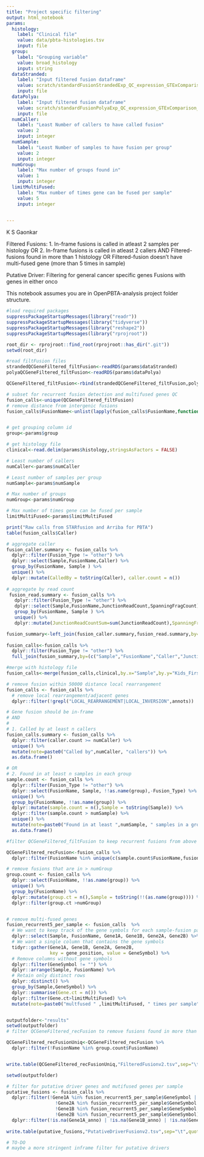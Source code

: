 ```yaml
---
title: "Project specific filtering"
output: html_notebook
params:
  histology:
    label: "Clinical file" 
    value: data/pbta-histologies.tsv
    input: file
  group:
    label: "Grouping variable"
    value: broad_histology
    input: string
  dataStranded:
    label: "Input filtered fusion dataframe"
    value: scratch/standardFusionStrandedExp_QC_expression_GTExComparison_annotated.RDS
    input: file
  dataPolya:
    label: "Input filtered fusion dataframe"
    value: scratch/standardFusionPolyaExp_QC_expression_GTExComparison_annotated.RDS
    input: file    
  numCaller:
    label: "Least Number of callers to have called fusion"
    value: 2
    input: integer
  numSample:
    label: "Least Number of samples to have fusion per group"
    value: 2
    input: integer
  numGroup:
    label: "Max number of groups found in"
    value: 1
    input: integer
  limitMultiFused:
    label: "Max number of times gene can be fused per sample"
    value: 5
    input: integer     

    
---
```


K S Gaonkar

Filtered Fusions:
1. In-frame fusions is called in atleast 2 samples per histology OR
2. In-frame fusions is called in atleast 2 callers 
AND
Filtered-fusions found in more than 1 histology OR
Filtered-fusion doesn't have multi-fused gene (more than 5 times in sample)

Putative Driver:
Filtering for general cancer specific genes
Fusions with genes in either onco

This notebook assumes you are in OpenPBTA-analysis project folder structure.


```r

#load required packages
suppressPackageStartupMessages(library("readr"))
suppressPackageStartupMessages(library("tidyverse"))
suppressPackageStartupMessages(library("reshape2"))
suppressPackageStartupMessages(library("rprojroot"))

root_dir <- rprojroot::find_root(rprojroot::has_dir(".git"))
setwd(root_dir)

#read filtFusion files
strandedQCGeneFiltered_filtFusion<-readRDS(params$dataStranded)
polyaQCGeneFiltered_filtFusion<-readRDS(params$dataPolya)

QCGeneFiltered_filtFusion<-rbind(strandedQCGeneFiltered_filtFusion,polyaQCGeneFiltered_filtFusion)

# subset for recurrent fusion detection and multifused genes QC
fusion_calls<-unique(QCGeneFiltered_filtFusion)
# remove distance from intergenic fusions
fusion_calls$FusionName<-unlist(lapply(fusion_calls$FusionName,function(x) rm_between(x, "(", ")", extract = F)))


# get grouping column id
group<-params$group

# get histology file
clinical<-read.delim(params$histology,stringsAsFactors = FALSE)

# Least number of callers
numCaller<-params$numCaller

# Least number of samples per group
numSample<-params$numSample

# Max number of groups 
numGroup<-params$numGroup

# Max number of times gene can be fused per sample
limitMultiFused<-params$limitMultiFused

print("Raw calls from STARfusion and Arriba for PBTA")
table(fusion_calls$Caller)
```


```r

# aggregate caller 
fusion_caller.summary <- fusion_calls %>%
  dplyr::filter(Fusion_Type != "other") %>%
  dplyr::select(Sample,FusionName,Caller) %>%
  group_by(FusionName, Sample ) %>%
  unique() %>%
  dplyr::mutate(CalledBy = toString(Caller), caller.count = n())
  
# aggregate by read count
 fusion_read.summary <- fusion_calls %>%
   dplyr::filter(Fusion_Type != "other") %>%
   dplyr::select(Sample,FusionName,JunctionReadCount,SpanningFragCount) %>%
   group_by(FusionName, Sample ) %>%
   unique() %>%
   dplyr::mutate(JunctionReadCountSum=sum(JunctionReadCount),SpanningFragCountSum=sum(SpanningFragCount))

fusion_summary<-left_join(fusion_caller.summary,fusion_read.summary,by=c("Sample","FusionName"))
 
fusion_calls<-fusion_calls %>% 
  dplyr::filter(Fusion_Type != "other") %>%
  full_join(fusion_summary,by=(c("Sample","FusionName","Caller","JunctionReadCount","SpanningFragCount")))

#merge with histology file
fusion_calls<-merge(fusion_calls,clinical,by.x="Sample",by.y="Kids_First_Biospecimen_ID")

# remove fusion within 50000 distance local rearrangement
fusion_calls <- fusion_calls %>%
  # remove local rearrangement/adjacent genes
  dplyr::filter(!grepl("LOCAL_REARRANGEMENT|LOCAL_INVERSION",annots))

```


```r
# Gene fusion should be in-frame
# AND
#
# 1. Called by at least n callers
fusion_calls.summary <- fusion_calls %>%
  dplyr::filter(caller.count >= numCaller) %>%
  unique() %>%
  mutate(note=paste0("Called by",numCaller, "callers")) %>%
  as.data.frame()

# OR
# 2. Found in at least n samples in each group
sample.count <- fusion_calls %>%
  dplyr::filter(Fusion_Type != "other") %>%
  dplyr::select(FusionName, Sample, !!as.name(group),-Fusion_Type) %>%
  unique() %>%
  group_by(FusionName, !!as.name(group)) %>%
  dplyr::mutate(sample.count = n(),Sample = toString(Sample)) %>%
  dplyr::filter(sample.count > numSample) %>%
  unique() %>%
  mutate(note=paste0("Found in at least ",numSample, " samples in a group")) %>%
  as.data.frame()


```



```r
#filter QCGeneFiltered_filtFusion to keep recurrent fusions from above sample.count and fusion_calls.summary

QCGeneFiltered_recFusion<-fusion_calls %>%
  dplyr::filter(FusionName %in% unique(c(sample.count$FusionName,fusion_calls.summary$FusionName)))

```





```r
# remove fusions that are in > numGroup
group.count <- fusion_calls %>%
  dplyr::select(FusionName, !!as.name(group)) %>%
  unique() %>%
  group_by(FusionName) %>%
  dplyr::mutate(group.ct = n(),Sample = toString(!!(as.name(group)))) %>%
  dplyr::filter(group.ct >numGroup)


# remove multi-fused genes
fusion_recurrent5_per_sample <- fusion_calls  %>%
  # We want to keep track of the gene symbols for each sample-fusion pair
  dplyr::select(Sample, FusionName, Gene1A, Gene1B, Gene2A, Gene2B) %>%
  # We want a single column that contains the gene symbols
  tidyr::gather(Gene1A, Gene1B, Gene2A, Gene2B,
                key = gene_position, value = GeneSymbol) %>%
  # Remove columns without gene symbols
  dplyr::filter(GeneSymbol != "") %>%
  dplyr::arrange(Sample, FusionName) %>%
  # Retain only distinct rows
  dplyr::distinct() %>%
  group_by(Sample,GeneSymbol) %>% 
  dplyr::summarise(Gene.ct = n()) %>% 
  dplyr::filter(Gene.ct>limitMultiFused) %>%
  mutate(note=paste0("multfused " ,limitMultiFused, " times per sample"))



```


```r


outputfolder<-"results"
setwd(outputfolder)
# filter QCGeneFiltered_recFusion to remove fusions found in more than 1 group 

QCGeneFiltered_recFusionUniq<-QCGeneFiltered_recFusion %>%
  dplyr::filter(!FusionName %in% group.count$FusionName) 


write.table(QCGeneFiltered_recFusionUniq,"FilteredFusionv2.tsv",sep="\t",quote=FALSE,row.names = FALSE)

```





```r
setwd(outputfolder)

# filter for putative driver genes and mutifused genes per sample
putative_fusions <- fusion_calls %>%
  dplyr::filter(!Gene1A %in% fusion_recurrent5_per_sample$GeneSymbol |
                  !Gene2A %in% fusion_recurrent5_per_sample$GeneSymbol |
                  !Gene1B %in% fusion_recurrent5_per_sample$GeneSymbol | 
                  !Gene2B %in% fusion_recurrent5_per_sample$GeneSymbol) %>%
  dplyr::filter(!is.na(Gene1A_anno) | !is.na(Gene1B_anno) | !is.na(Gene2A_anno) | !is.na(Gene2B_anno))
  
write.table(putative_fusions,"PutativeDriverFusionv2.tsv",sep="\t",quote=FALSE,row.names = FALSE)

# TO-DO
# maybe a more stringent inframe filter for putative drivers

```








